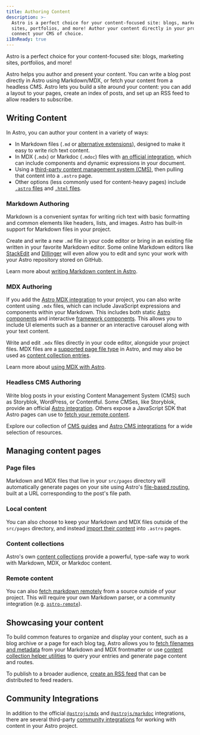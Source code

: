 ```yaml
---
title: Authoring Content
description: >-
  Astro is a perfect choice for your content-focused site: blogs, marketing
  sites, portfolios, and more! Author your content directly in your project, or
  connect your CMS of choice.
i18nReady: true
---
```


Astro is a perfect choice for your content-focused site: blogs, marketing sites, portfolios, and more!

Astro helps you author and present your content. You can write a blog post directly in Astro using Markdown/MDX, or fetch your content from a headless CMS. Astro lets you build a site around your content: you can add a layout to your pages, create an index of posts, and set up an RSS feed to allow readers to subscribe.

## Writing Content

In Astro, you can author your content in a variety of ways: 
- In Markdown files (`.md` or [alternative extensions](/en/guides/markdown-content/)), designed to make it easy to write rich text content.
- In MDX (`.mdx`) or Markdoc (`.mdoc`) files with [an official integration](/en/guides/integrations-guide/), which can include components and dynamic expressions in your document.
- Using a [third-party content management system (CMS)](#headless-cms-authoring), then pulling that content into a `.astro` page.
- Other options (less commonly used for content-heavy pages) include [`.astro` files](/en/basics/astro-pages/#astro-pages) and [`.html` files](/en/basics/astro-pages/#html-pages).

### Markdown Authoring
Markdown is a convenient syntax for writing rich text with basic formatting and common elements like headers, lists, and images. Astro has built-in support for Markdown files in your project.

Create and write a new `.md` file in your code editor or bring in an existing file written in your favorite Markdown editor. Some online Markdown editors like [StackEdit](https://stackedit.io/) and [Dillinger](https://dillinger.io) will even allow you to edit and sync your work with your Astro repository stored on GitHub.

<ReadMore>Learn more about [writing Markdown content in Astro](/en/guides/markdown-content/).</ReadMore>

### MDX Authoring
If you add the [Astro MDX integration](/en/guides/integrations-guide/mdx/) to your project, you can also write content using `.mdx` files, which can include JavaScript expressions and components within your Markdown. This includes both static [Astro components](/en/basics/astro-components/) and interactive [framework components](/en/guides/framework-components/). This allows you to include UI elements such as a banner or an interactive carousel along with your text content.

Write and edit `.mdx` files directly in your code editor, alongside your project files. MDX files are a [supported page file type](/en/basics/astro-pages/#supported-page-files) in Astro, and may also be used as [content collection entries](#content-collections).

<ReadMore>Learn more about [using MDX with Astro](/en/guides/integrations-guide/mdx/).</ReadMore>

### Headless CMS Authoring

Write blog posts in your existing Content Management System (CMS) such as Storyblok, WordPress, or Contentful. Some CMSes, like Storyblok, provide an official [Astro integration](https://www.storyblok.com/mp/announcing-storyblok-astro). Others expose a JavaScript SDK that Astro pages can use to [fetch your remote content](/en/guides/data-fetching/#fetch-from-a-headless-cms).

<ReadMore>Explore our collection of [CMS guides](/en/guides/cms/) and [Astro CMS integrations](https://astro.build/integrations/?search=cms) for a wide selection of resources.</ReadMore>

## Managing content pages

### Page files

Markdown and MDX files that live in your `src/pages` directory will automatically generate pages on your site using Astro's [file-based routing](/en/guides/routing/), built at a URL corresponding to the post's file path. 

### Local content

You can also choose to keep your Markdown and MDX files outside of the `src/pages` directory, and instead [import their content](/en/guides/markdown-content/#importing-markdown) into `.astro` pages.

### Content collections

Astro's own [content collections](/en/guides/content-collections/) provide a powerful, type-safe way to work with Markdown, MDX, or Markdoc content. 

### Remote content

You can also [fetch markdown remotely](/en/guides/markdown-content/#fetching-remote-markdown) from a source outside of your project. This will require your own Markdown parser, or a community integration (e.g. [`astro-remote`](https://github.com/natemoo-re/astro-remote)).

## Showcasing your content

To build common features to organize and display your content, such as a blog archive or a page for each blog tag, Astro allows you to [fetch filenames and metadata](/en/reference/api-reference/#astroglob) from your Markdown and MDX frontmatter or use [content collection helper utilities](/en/guides/collection-queries/#querying-collections) to query your entries and generate page content and routes.

To publish to a broader audience, [create an RSS feed](/en/guides/rss/) that can be distributed to feed readers.

## Community Integrations

In addition to the official [`@astrojs/mdx`](/en/guides/integrations-guide/mdx/) and [`@astrojs/markdoc`](/en/guides/integrations-guide/markdoc/) integrations, there are several third-party [community integrations](https://astro.build/integrations/?search=content) for working with content in your Astro project.
